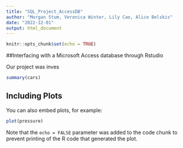 ```yaml
---
title: "SQL_Project_AccessDB"
author: "Morgan Stum, Veronica Winter, Lily Cao, Alice Belskis"
date: "2022-12-01"
output: html_document
---
```


```r
knitr::opts_chunk$set(echo = TRUE)
```

##Interfacing with a Microsoft Access database through Rstudio

Our project was inves


```r
summary(cars)
```

## Including Plots

You can also embed plots, for example:

```r
plot(pressure)
```

Note that the `echo = FALSE` parameter was added to the code chunk to prevent printing of the R code that generated the plot.

